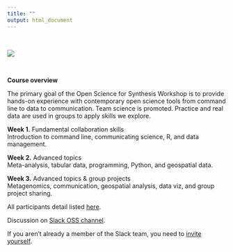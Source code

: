 ```yaml
---
title: ""
output: html_document
---
```

<br>


![](./GM.jpg)  

<br>

**Course overview**  

The primary goal of the Open Science for Synthesis Workshop is to provide hands-on experience with contemporary open science tools from command line to data to communication. Team science is promoted. Practice and real data are used in groups to apply skills we explore.

**Week 1.** Fundamental collaboration skills  
Introduction to command line, communicating science, R, and data management.  

**Week 2.** Advanced topics  
Meta-analysis, tabular data, programming, Python, and geospatial data.  

**Week 3.** Advanced topics & group projects  
Metagenomics, communication, geospatial analysis, data viz, and group project sharing.

All participants detail listed [here](https://www.nceas.ucsb.edu/OSS2017).

Discussion on [Slack OSS channel](https://nceas.slack.com/messages/C4UHC7K17).

If you aren't already a member of the Slack team, you need to [invite yourself](http://slack.nceas.ucsb.edu/).


